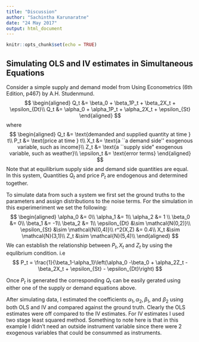 ```yaml
---
title: "Discussion"
author: "Sachintha Karunaratne"
date: "24 May 2017"
output: html_document
---
```


```r
knitr::opts_chunk$set(echo = TRUE)
```

## Simulating OLS and IV estimates in Simultaneous Equations

Consider a simple supply and demand model from Using Econometrics (6th Edition, p467) by A.H. Studenmund.
$$ 
\begin{aligned}
 Q_t &= \beta_0 + \beta_1P_t + \beta_2X_t + \epsilon_{Dt}\\
 Q_t &= \alpha_0 + \alpha_1P_t + \alpha_2X_t + \epsilon_{St}
 \end{aligned}
$$
where
$$
  \begin{aligned}
  Q_t &= \text{demanded and supplied quantity at time } t\\
  P_t &= \text{price at time } t\\
  X_t &= \text{a ``a demand side'' exogenous variable, such as income}\\
  Z_t &=  \text{a ``supply side" exogenous variable, such as weather}\\
  \epsilon_t &= \text{error terms}
  \end{aligned}
$$
Note that at equilibrium supply side and demand side quantities are equal. In this system, Quantities $Q_t$ and price $P_t$ are endogenous and determined together. 

To simulate data from such a system we first set the ground truths to the parameters and assign distributions to the noise terms. For the simulation in this experimeriment we set the following:
$$
\begin{aligned}
\alpha_0 &= 0\\
\alpha_1 &= 1\\
\alpha_2 &= 1 \\
\beta_0 &= 0\\
\beta_1 &= -1\\
\beta_2 &= 1\\
\epsilon_{Dt}  &\sim \mathcal{N(0,2)}\\
\epsilon_{St} &\sim \mathcal{N(0,4)}\\
r^2(X,Z) &= 0.4\\
X_t  &\sim \mathcal{N}(3,1)\\
Z_t  &\sim \mathcal{N}(5,4)\\
\end{aligned}
$$
We can establish the relationship between $P_t,X_t$ and $Z_t$ by using the equlibrium condition. i.e
$$
P_t =  \frac{1}{\beta_1-\alpha_1}\left(\alpha_0 -\beta_0 + \alpha_2Z_t - \beta_2X_t + \epsilon_{St} - \epsilon_{Dt}\right)
$$

Once $P_t$ is generated the corresponding $Q_t$ can be easily gerated using either one of the supply or demand equations above. 

After simulating data, I estimated the coefficients $\alpha_1,\alpha_2,\beta_1,$ and $\beta_2$ using both OLS and IV and compared against the ground truth. Clearly the OLS estimates were off compared to the IV estimates. For IV estimates I used two stage least squared method. Something to note here is that in this example I didn't need an outside instrument variable since there were 2 exogenous variables that could be consummed as instruments.
